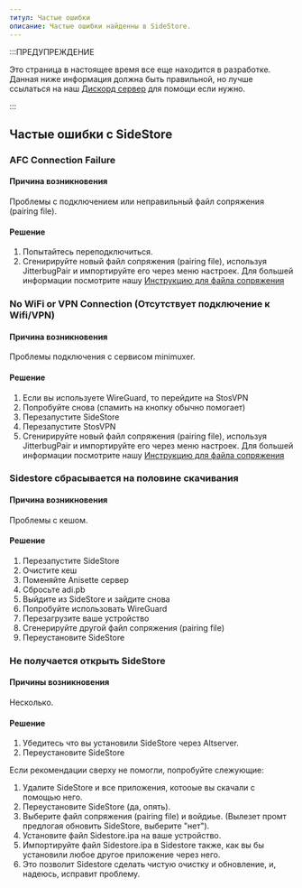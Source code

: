 ```yaml
---
титул: Частые ошибки
описание: Частые ошибки найденны в SideStore.
---
```


:::ПРЕДУПРЕЖДЕНИЕ

Это страница в настоящее время все еще находится в разработке. Данная ниже информация должна быть правильной, но лучше  ссылаться на наш [Дискорд сервер](https://discord.com/invite/sidestore) для помощи если нужно.

:::

## Частые ошибки с SideStore

### AFC Connection Failure
#### Причина возникновения
Проблемы с подключением или неправильный файл сопряжения (pairing file).
#### Решение
1. Попытайтесь переподключиться.
2. Сгенирируйте новый файл сопряжения (pairing file), используя JitterbugPair и импортируйте его через меню настроек. Для большей информации посмотрите нашу [Инструкцию для файла сопряжения](/docs/installation/pairing-file)

### No WiFi or VPN Connection (Отсутствует подключение к Wifi/VPN)
#### Причина возникновения
Проблемы подключения с сервисом minimuxer.
#### Решение
1. Если вы используете WireGuard, то перейдите на StosVPN
2. Попробуйте снова (спамить на кнопку обычно помогает)
3. Перезапустите SideStore
4. Перезапустите StosVPN
5. Сгенирируйте новый файл сопряжения (pairing file), используя JitterbugPair и импортируйте его через меню настроек. Для большей информации посмотрите нашу [Инструкцию для файла сопряжения](/docs/installation/pairing-file)

### Sidestore сбрасывается на половине скачивания
#### Причина возникновения
Проблемы с кешом.
#### Решение
1. Перезапустите SideStore
2. Очистите кеш
3. Поменяйте Anisette сервер
4. Сбросьте adi.pb
5. Выйдите из SideStore и зайдите снова
6. Попробуйте использовать WireGuard
7. Перезагрузите ваше устройство
8. Сгенерируйте другой файл сопряжения (pairing file)
9. Переустановите SideStore

### Не получается открыть SideStore
#### Причины возникновения
Несколько.
#### Решение
1. Убедитесь что вы установили SideStore через Altserver.
2. Переустановите SideStore

Если рекомендации сверху не помогли, попробуйте слежующие:

1. Удалите SideStore и все приложения, котооые вы скачали с помощью него.
2. Переустановите SideStore (да, опять).
3. Выберите файл сопряжения (pairing file) и войдиье. (Вылезет промт предлогая обновить SideStore, выберите "нет").
4. Установите файл Sidestore.ipa на ваше устройство.
5. Импортируйте файл Sidestore.ipa в Sidestore также, как вы бы установили любое другое приложение через него.
6. Это позволит Sidestore сделать чистую очистку и обновление, и, надеюсь, исправит проблему.
